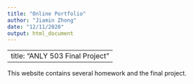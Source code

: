 ```yaml
---
title: "Online Portfolio"
author: "Jiamin Zhong"
date: "12/11/2020"
output: html_document
---
```


---
title: "ANLY 503 Final Project"
---

This website contains several homework and the final project.

